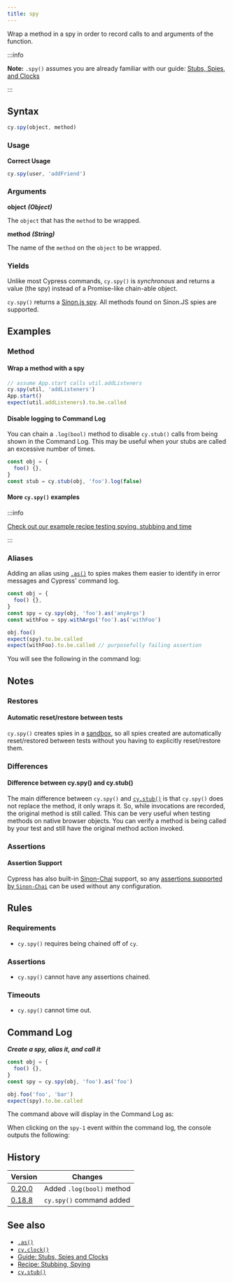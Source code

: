 ```yaml
---
title: spy
---
```


Wrap a method in a spy in order to record calls to and arguments of the
function.

:::info

**Note:** `.spy()` assumes you are already familiar with our guide:
[Stubs, Spies, and Clocks](/guides/guides/stubs-spies-and-clocks)

:::

## Syntax

```javascript
cy.spy(object, method)
```

### Usage

**<Icon name="check-circle" color="green" /> Correct Usage**

```javascript
cy.spy(user, 'addFriend')
```

### Arguments

**<Icon name="angle-right" /> object** **_(Object)_**

The `object` that has the `method` to be wrapped.

**<Icon name="angle-right" /> method** **_(String)_**

The name of the `method` on the `object` to be wrapped.

### Yields [<Icon name="question-circle"/>](/guides/core-concepts/introduction-to-cypress#Subject-Management)

Unlike most Cypress commands, `cy.spy()` is _synchronous_ and returns a value
(the spy) instead of a Promise-like chain-able object.

`cy.spy()` returns a [Sinon.js spy](https://sinonjs.org/releases/v6.1.5/spies/).
All methods found on Sinon.JS spies are supported.

## Examples

### Method

#### Wrap a method with a spy

```javascript
// assume App.start calls util.addListeners
cy.spy(util, 'addListeners')
App.start()
expect(util.addListeners).to.be.called
```

#### Disable logging to Command Log

You can chain a `.log(bool)` method to disable `cy.stub()` calls from being
shown in the Command Log. This may be useful when your stubs are called an
excessive number of times.

```javascript
const obj = {
  foo() {},
}
const stub = cy.stub(obj, 'foo').log(false)
```

#### More `cy.spy()` examples

:::info

[Check out our example recipe testing spying, stubbing and time](/examples/recipes#Stubbing-and-spying)

:::

### Aliases

Adding an alias using [`.as()`](/api/commands/as) to spies makes them easier to
identify in error messages and Cypress' command log.

```javascript
const obj = {
  foo() {},
}
const spy = cy.spy(obj, 'foo').as('anyArgs')
const withFoo = spy.withArgs('foo').as('withFoo')

obj.foo()
expect(spy).to.be.called
expect(withFoo).to.be.called // purposefully failing assertion
```

You will see the following in the command log:

<DocsImage
  src="/img/api/spy/using-spy-with-alias.png"
  alt="spies with aliases"
/>

## Notes

### Restores

#### Automatic reset/restore between tests

`cy.spy()` creates spies in a
[sandbox](https://sinonjs.org/releases/v6.1.5/sandbox/), so all spies created
are automatically reset/restored between tests without you having to explicitly
reset/restore them.

### Differences

#### Difference between cy.spy() and cy.stub()

The main difference between `cy.spy()` and [`cy.stub()`](/api/commands/stub) is
that `cy.spy()` does not replace the method, it only wraps it. So, while
invocations are recorded, the original method is still called. This can be very
useful when testing methods on native browser objects. You can verify a method
is being called by your test and still have the original method action invoked.

### Assertions

#### Assertion Support

Cypress has also built-in
[Sinon-Chai](/guides/references/bundled-libraries#Sinon-Chai) support, so any
[assertions supported by `Sinon-Chai`](/guides/references/assertions#Sinon-Chai)
can be used without any configuration.

## Rules

### Requirements [<Icon name="question-circle"/>](/guides/core-concepts/introduction-to-cypress#Chains-of-Commands)

- `cy.spy()` requires being chained off of `cy`.

### Assertions [<Icon name="question-circle"/>](/guides/core-concepts/introduction-to-cypress#Assertions)

- `cy.spy()` cannot have any assertions chained.

### Timeouts [<Icon name="question-circle"/>](/guides/core-concepts/introduction-to-cypress#Timeouts)

- `cy.spy()` cannot time out.

## Command Log

**_Create a spy, alias it, and call it_**

```javascript
const obj = {
  foo() {},
}
const spy = cy.spy(obj, 'foo').as('foo')

obj.foo('foo', 'bar')
expect(spy).to.be.called
```

The command above will display in the Command Log as:

<DocsImage
  src="/img/api/spy/spying-shows-any-aliases-and-also-any-assertions-made.png"
  alt="Command Log spy"
/>

When clicking on the `spy-1` event within the command log, the console outputs
the following:

<DocsImage
  src="/img/api/spy/console-shows-spy-arguments-calls-and-the-object-being-spied.png"
  alt="Console Log spy"
/>

## History

| Version                                       | Changes                   |
| --------------------------------------------- | ------------------------- |
| [0.20.0](/guides/references/changelog#0-20.0) | Added `.log(bool)` method |
| [0.18.8](/guides/references/changelog#0-18-8) | `cy.spy()` command added  |

## See also

- [`.as()`](/api/commands/as)
- [`cy.clock()`](/api/commands/clock)
- [Guide: Stubs, Spies and Clocks](/guides/guides/stubs-spies-and-clocks)
- [Recipe: Stubbing, Spying](/examples/recipes#Stubbing-and-spying)
- [`cy.stub()`](/api/commands/stub)
